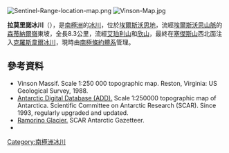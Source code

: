 [[Image:Sentinel-Range-location-map.png|thumb]]
[[Image:Vinson-Map.jpg|thumb]]

{{coord|78|24|S|85|38|W|display=title}}

'''拉莫里諾冰川'''（{{lang-en|Ramorino Glacier}}），是[[南極洲|南極洲]]的[[冰川|冰川]]，位於[[埃爾斯沃思地|埃爾斯沃思地]]，流經[[埃爾斯沃思山脈|埃爾斯沃思山脈]]的[[森蒂納爾嶺|森蒂納爾嶺]]東坡，全長8.3公里，流經[[艾珀利山|艾珀利山]]和[[欣山|欣山]]，最終在[[塞傑斯山|塞傑斯山]]西北面注入[[克羅斯韋爾冰川|克羅斯韋爾冰川]]，現時由[[南極條約體系|南極條約體系]]管理。

==參考資料==
* Vinson Massif.  Scale 1:250 000 topographic map.  Reston, Virginia: US Geological Survey, 1988.
* [http://www.add.scar.org Antarctic Digital Database (ADD).] {{Wayback|url=http://www.add.scar.org/ |date=20170305000653 }} Scale 1:250000 topographic map of Antarctica. Scientific Committee on Antarctic Research (SCAR). Since 1993, regularly upgraded and updated.
* [https://data.aad.gov.au/aadc/gaz/scar/display_name.cfm?gaz_id=136284 Ramorino Glacier.] {{Wayback|url=https://data.aad.gov.au/aadc/gaz/scar/display_name.cfm?gaz_id=136284 |date=20171214071426 }} SCAR Antarctic Gazetteer.
*{{usgs-gazetteer}}

{{DEFAULTSORT:Ramorino Glacier}}
[[Category:南極洲冰川|Category:南極洲冰川]]


{{EllsworthLand-geo-stub}}